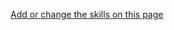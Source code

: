<includeonly>[[Special:FormEdit/Skills/{{FULLPAGENAME}}|Add or change the skills on this page]]</includeonly>